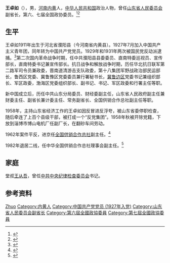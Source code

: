 '''王卓如'''（{{bd|1911年||1991年|10月}}），男，[[河南|河南]][[内黄|内黄]]人，[[中华人民共和国|中华人民共和国]]政治人物，曾任[[山东省人民委员会|山东省人民委员会]]副省长，第六、七届全国政协委员。<ref>{{Cite book|title=中华人民共和国职官志|author=何虎生, 李耀东, 向常福主编|publisher=中国社会出版社|year=2003|isbn=9787800883934|location=北京|pages=}}</ref><ref>{{Cite book|title=历届全国政协委员人名辞典|author=|publisher=中国国际广播出版社|year=1996|isbn=9787507813746|location=北京|pages=286}}</ref>

== 生平 ==
王卓如1911年出生于河北省濮阳县（今河南省内黄县）。1927年7月加入中国共产主义青年团，同年转为中国共产党党员。1929年和1931年两次被国民党反动派逮捕。<ref>{{Cite journal|title=判决书：判决王卓如等因图危民国组织团体未遂一案（中华民国二十三年九月十八日制成）|author=|url=|journal=绥靖旬刊|issue=第33期|doi=|others=|year=1934|volume=|page=|pmid=}}</ref>第二次国内革命战争时期，任中共濮阳县县委委员、直南特委巡视员、宣传部长，直南特委书记兼宣传部长。抗日战争和解放战争时期，历任华北抗日联军第二路军司令员兼政委，晋南道清游击支队政委，第十八集团军野战政治部民运部长，鲁西区党委、冀鲁豫区党委委员兼行署秘书长，[[冀鲁边区|冀鲁边区]]党委书记兼组织部长、军区政委，渤海区党委组织部长、副书记、书记、军区政委和行署主任等职。

新中国成立后，历任中共山东分局委员、财经委副主任，山东省人民政府副主任兼财委主任、副省长兼计委主任、常务副省长、全国供销合作总社副主任等职。

1958年，主持山东省经济工作的王卓如因反冒进反浮夸，被山东省委停职检查，随后牵连了上百个县级干部，被打成一个“反党集团”。1958年秋被开除党籍，下放到淄博市博山电机厂任副厂长，在翻砂车间劳动。

1962年案件平反，进京任[[中华全国供销合作总社|全国供销合作总社]]副主任。<ref>{{Cite journal|title=历经坎坷 坚贞不渝--记王卓如的革命生涯|author=乔秀玲|url=|journal=中州今古|issue=第五期|doi=|others=|year=1998|volume=|page=|pmid=}}</ref>

1982年退居二线，任中华全国供销合作总社理事会副主任。<ref>{{Cite news|url=|title=王卓如同志逝世|author=|date=1991-11-11|work=人民日报|publisher=|accessdate=|language=|format=}}</ref>

== 家庭 ==
堂叔[[王从吾|王从吾]]，曾任[[中共中央纪律检查委员会|中共中央纪律检查委员会]]书记。

== 参考资料 ==
{{reflist}}

{{Authority control}}
{{DEFAULTSORT:Wang王}}
[[Category:王姓|Zhuo]]
[[Category:内黄人|Category:内黄人]]
[[Category:中国共产党党员_(1927年入党)|Category:中国共产党党员 (1927年入党)]]
[[Category:山东省人民委员会副省长|Category:山东省人民委员会副省长]]
[[Category:第六屆全國政協委員|Category:第六屆全國政協委員]]
[[Category:第七屆全國政協委員|Category:第七屆全國政協委員]]